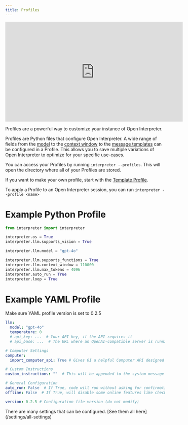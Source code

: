 ```yaml
---
title: Profiles
---
```


<iframe
  width="560"
  height="315"
  src="https://www.youtube.com/embed/NxfdrGQrkHQ"
  frameBorder="0"
  allow="accelerometer; autoplay; clipboard-write; encrypted-media; gyroscope; picture-in-picture"
  allowFullScreen
></iframe>

Profiles are a powerful way to customize your instance of Open Interpreter.

Profiles are Python files that configure Open Interpreter. A wide range of fields from the [model](/settings/all-settings#model-selection) to the [context window](/settings/all-settings#context-window) to the [message templates](/settings/all-settings#user-message-template) can be configured in a Profile. This allows you to save multiple variations of Open Interpreter to optimize for your specific use-cases.

You can access your Profiles by running `interpreter --profiles`. This will open the directory where all of your Profiles are stored.

If you want to make your own profile, start with the [Template Profile](https://github.com/OpenInterpreter/open-interpreter/blob/main/interpreter/terminal_interface/profiles/defaults/template_profile.py).

To apply a Profile to an Open Interpreter session, you can run `interpreter --profile <name>`

# Example Python Profile

```Python
from interpreter import interpreter

interpreter.os = True
interpreter.llm.supports_vision = True

interpreter.llm.model = "gpt-4o"

interpreter.llm.supports_functions = True
interpreter.llm.context_window = 110000
interpreter.llm.max_tokens = 4096
interpreter.auto_run = True
interpreter.loop = True
```

# Example YAML Profile

<Info> Make sure YAML profile version is set to 0.2.5 </Info>

```YAML
llm:
  model: "gpt-4o"
  temperature: 0
  # api_key: ...  # Your API key, if the API requires it
  # api_base: ...  # The URL where an OpenAI-compatible server is running to handle LLM API requests

# Computer Settings
computer:
  import_computer_api: True # Gives OI a helpful Computer API designed for code interpreting language models

# Custom Instructions
custom_instructions: ""  # This will be appended to the system message

# General Configuration
auto_run: False  # If True, code will run without asking for confirmation
offline: False  # If True, will disable some online features like checking for updates

version: 0.2.5 # Configuration file version (do not modify)
```

<Tip>
  There are many settings that can be configured. [See them all
  here](/settings/all-settings)
</Tip>
